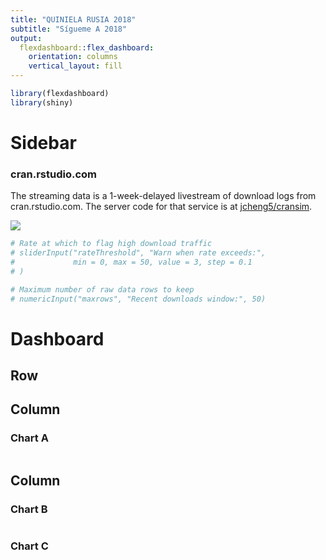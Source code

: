 ```yaml
---
title: "QUINIELA RUSIA 2018"
subtitle: "Sígueme A 2018"
output: 
  flexdashboard::flex_dashboard:
    orientation: columns
    vertical_layout: fill
---
```


```r
library(flexdashboard)
library(shiny)
```

Sidebar {.sidebar}
=======================================================================

### cran.rstudio.com

The streaming data is a 1-week-delayed livestream of download
logs from  cran.rstudio.com. The server code for that service is at [jcheng5/cransim](https://github.com/jcheng5/cransim).

![](Sigueme02.jpg)


```r
# Rate at which to flag high download traffic
# sliderInput("rateThreshold", "Warn when rate exceeds:",
#             min = 0, max = 50, value = 3, step = 0.1
# )

# Maximum number of raw data rows to keep
# numericInput("maxrows", "Recent downloads window:", 50)
```

Dashboard
=======================================================================

Row
-----------------------------------------------------------------------


Column {data-width=650}
-----------------------------------------------------------------------

### Chart A

```r

```

Column {data-width=350}
-----------------------------------------------------------------------

### Chart B

```r

```

### Chart C

```r

```

